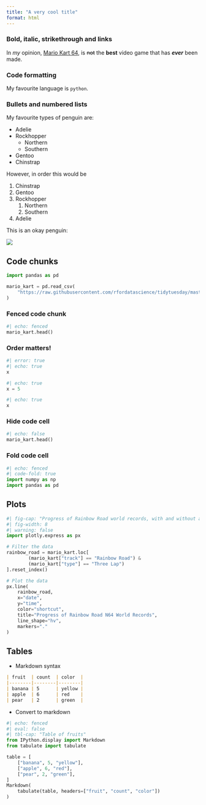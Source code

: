 ```yaml
---
title: "A very cool title"
format: html
---
```



### Bold, italic, strikethrough and links

In _my_ opinion, [Mario Kart 64](https://en.wikipedia.org/wiki/Mario_Kart_64), is ~~not~~ the **best** video game that has __*ever*__ been made.

### Code formatting

My favourite language is `python`.

### Bullets and numbered lists

My favourite types of penguin are:

* Adelie
- Rockhopper
    + Northern
    + Southern
- Gentoo
+ Chinstrap

However, in order this would be

1. Chinstrap
1. Gentoo
1. Rockhopper
    1. Northern
    1. Southern
1. Adelie


This is an okay penguin:

![](adelie.jpg)



## Code chunks

```python
import pandas as pd

mario_kart = pd.read_csv(
    "https://raw.githubusercontent.com/rfordatascience/tidytuesday/master/data/2021/2021-05-25/records.csv"
)
```

### Fenced code chunk 

```python
#| echo: fenced
mario_kart.head()
```

### Order matters!

```python
#| error: true
#| echo: true
x
```

```python
#| echo: true
x = 5
```

```python
#| echo: true
x
```


### Hide code cell

```python
#| echo: false
mario_kart.head()
```


### Fold code cell

```python
#| echo: fenced
#| code-fold: true
import numpy as np
import pandas as pd
```

## Plots

```python
#| fig-cap: "Progress of Rainbow Road world records, with and without allowing shortcuts."
#| fig-width: 8
#| warning: false
import plotly.express as px

# Filter the data
rainbow_road = mario_kart.loc[
        (mario_kart["track"] == "Rainbow Road") &
        (mario_kart["type"] == "Three Lap")
].reset_index()

# Plot the data
px.line(
    rainbow_road,
    x="date",
    y="time",
    color="shortcut",
    title="Progress of Rainbow Road N64 World Records",
    line_shape="hv",
    markers="."
)
```


## Tables

- Markdown syntax

``` md
| fruit  | count  | color  |
|--------|--------|--------|
| banana | 5      | yellow |
| apple  | 6      | red    |
| pear   | 2      | green  |
```

- Convert to markdown

```python
#| echo: fenced
#| eval: false
#| tbl-cap: "Table of fruits"
from IPython.display import Markdown
from tabulate import tabulate

table = [
    ["banana", 5, "yellow"],
    ["apple", 6, "red"],
    ["pear", 2, "green"],
]
Markdown(
    tabulate(table, headers=["fruit", "count", "color"])
)
```